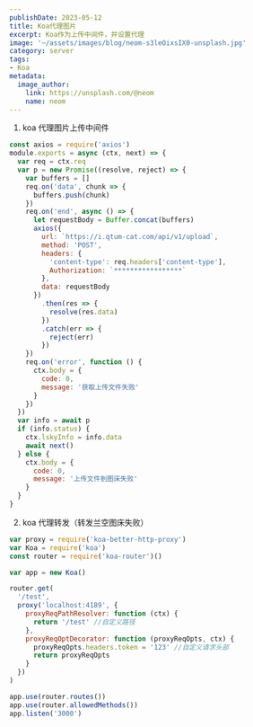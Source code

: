 ```yaml
---
publishDate: 2023-05-12
title: Koa代理图片
excerpt: Koa作为上传中间件，并设置代理
image: '~/assets/images/blog/neom-s3leOixsIX0-unsplash.jpg'
category: server
tags:
- Koa
metadata:
  image_author:
    link: https://unsplash.com/@neom
    name: neom
---
```


1. koa 代理图片上传中间件

```javascript
const axios = require('axios')
module.exports = async (ctx, next) => {
  var req = ctx.req
  var p = new Promise((resolve, reject) => {
    var buffers = []
    req.on('data', chunk => {
      buffers.push(chunk)
    })
    req.on('end', async () => {
      let requestBody = Buffer.concat(buffers)
      axios({
        url: `https://i.qtum-cat.com/api/v1/upload`,
        method: 'POST',
        headers: {
          'content-type': req.headers['content-type'],
          Authorization: `*****************`
        },
        data: requestBody
      })
        .then(res => {
          resolve(res.data)
        })
        .catch(err => {
          reject(err)
        })
    })
    req.on('error', function () {
      ctx.body = {
        code: 0,
        message: '获取上传文件失败'
      }
    })
  })
  var info = await p
  if (info.status) {
    ctx.lskyInfo = info.data
    await next()
  } else {
    ctx.body = {
      code: 0,
      message: '上传文件到图床失败'
    }
  }
}
```

2. koa 代理转发（转发兰空图床失败）

```javascript
var proxy = require('koa-better-http-proxy')
var Koa = require('koa')
const router = require('koa-router')()

var app = new Koa()

router.get(
  '/test',
  proxy('localhost:4189', {
    proxyReqPathResolver: function (ctx) {
      return '/test' //自定义路径
    },
    proxyReqOptDecorator: function (proxyReqOpts, ctx) {
      proxyReqOpts.headers.token = '123' //自定义请求头部
      return proxyReqOpts
    }
  })
)

app.use(router.routes())
app.use(router.allowedMethods())
app.listen('3000')
```

